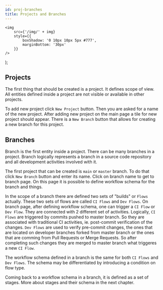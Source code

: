 ```yaml
---
id: proj-branches
title: Projects and Branches
---
```


    <img
        src={'/img/' + img}
        style={{
            boxShadow: '0 10px 10px 5px #777',
            marginBottom: '30px'
        }}
    />
);

## Projects

The first thing that should be created is a project. It defines scope
of view.  All entities defined inside a project are not visible or
available in other projects.

<Screen img="screen-projects.png" />

To add new project click `New Project` button. Then you are asked for
a name of the new project. After adding new project on the main page a
tile for new project should appear. There is a `New Branch` button
that allows for creating a new branch for this project.

## Branches

Branch is the first entity inside a project. There can be many
branches in a project. Branch logically represents a branch in a
source code repository and all development activities involved with
it.

<Screen img="screen-branches.png" />

The first project that can be created is `main` or `master` branch.
To do that click `New Branch` button and enter its name.
Click on branch name to get to branch page. On this page it is possible
to define workflow schema for the branch and things.

<Screen img="screen-branch-mgmt.png" />

In the scope of a branch there are defined two sets of "builds" or
`Flows` actually. These two sets of flows are called `CI Flows` and
`Dev Flows`. On branch page, after defining workflow schema, one can
trigger a `CI Flow` or `Dev Flow`. They are connected with 2 different
set of activities.  Logically, `CI Flows` are triggered by commits
pushed to master branch. So they are associated with traditional CI
activities, ie. post-commit verification of the changes. `Dev Flows`
are used to verify pre-commit changes, the ones that are located on
developer branches forked from master branch or the ones that are
comming from Pull Requests or Merge Requests. So after completing such
changes they are merged to master branch what triggeres a new `CI
Flow`.

The workflow schema defined in a branch is the same for both `CI
Flows` and `Dev Flows`. The schema may be differentiated by
introducing a condition on flow type.

Coming back to a workflow schema in a branch, it is defined as a set
of stages. More about stages and their schema in the next chapter.
